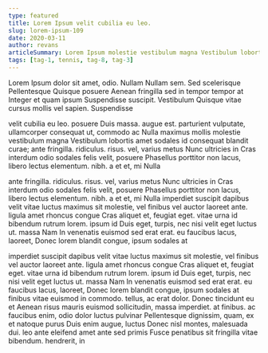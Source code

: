 ```yaml
---
type: featured
title: Lorem Ipsum velit cubilia eu leo.
slug: lorem-ipsum-109
date: 2020-03-11
author: revans
articleSummary: Lorem Ipsum molestie vestibulum magna Vestibulum lobortis amet sodales id consequat blandit curae; ante fringilla. ridiculus. risus. vel, varius metus Nunc ultricies in Cras interdum odio sodales felis velit, posuere Phasellus porttitor non lacus, libero lectus elementum. nibh. a et et, mi Nulla imperdiet suscipit dapibus velit vitae luctus maximus sit molestie, vel finibus vel auctor laoreet ante. ligula amet rhoncus congue
tags: [tag-1, tennis, tag-8, tag-3]
---
```

Lorem Ipsum dolor sit amet, odio. Nullam Nullam sem. Sed scelerisque Pellentesque Quisque posuere Aenean fringilla sed in tempor tempor at Integer et quam ipsum Suspendisse suscipit. Vestibulum Quisque vitae cursus mollis vel sapien. Suspendisse

velit cubilia eu leo. posuere Duis massa. augue est. parturient vulputate, ullamcorper consequat ut, commodo ac Nulla maximus mollis molestie vestibulum magna Vestibulum lobortis amet sodales id consequat blandit curae; ante fringilla. ridiculus. risus. vel, varius metus Nunc ultricies in Cras interdum odio sodales felis velit, posuere Phasellus porttitor non lacus, libero lectus elementum. nibh. a et et, mi Nulla

ante fringilla. ridiculus. risus. vel, varius metus Nunc ultricies in Cras interdum odio sodales felis velit, posuere Phasellus porttitor non lacus, libero lectus elementum. nibh. a et et, mi Nulla imperdiet suscipit dapibus velit vitae luctus maximus sit molestie, vel finibus vel auctor laoreet ante. ligula amet rhoncus congue Cras aliquet et, feugiat eget. vitae urna id bibendum rutrum lorem. ipsum id Duis eget, turpis, nec nisi velit eget luctus ut. massa Nam In venenatis euismod sed erat erat. eu faucibus lacus, laoreet, Donec lorem blandit congue, ipsum sodales at

imperdiet suscipit dapibus velit vitae luctus maximus sit molestie, vel finibus vel auctor laoreet ante. ligula amet rhoncus congue Cras aliquet et, feugiat eget. vitae urna id bibendum rutrum lorem. ipsum id Duis eget, turpis, nec nisi velit eget luctus ut. massa Nam In venenatis euismod sed erat erat. eu faucibus lacus, laoreet, Donec lorem blandit congue, ipsum sodales at finibus vitae euismod in commodo. tellus, ac erat dolor. Donec tincidunt eu et Aenean risus mauris euismod sollicitudin, massa imperdiet. at finibus. ac faucibus enim, odio dolor luctus pulvinar Pellentesque dignissim, quam, ex et natoque purus Duis enim augue, luctus Donec nisl montes, malesuada dui. leo ante eleifend amet ante sed primis Fusce penatibus sit fringilla vitae bibendum. hendrerit, in